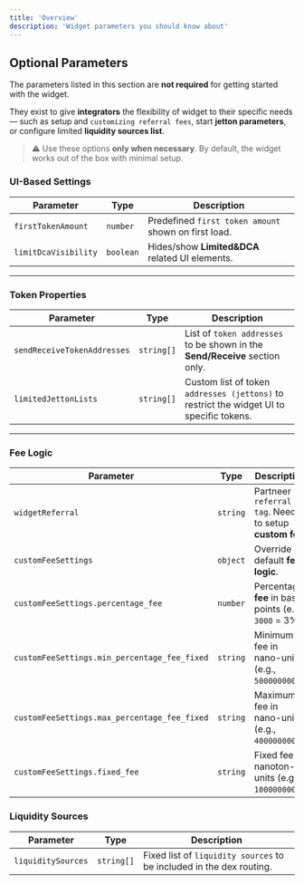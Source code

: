 ```yaml
---
title: 'Overview'
description: 'Widget parameters you should know about'
---
```


##  Optional Parameters

The parameters listed in this section are **not required** for getting started with the widget.

They exist to give **integrators** the flexibility of widget to their specific needs — such as setup and `customizing referral fees`, start **jetton parameters**, or configure limited **liquidity sources list**.

> ⚠️ Use these options **only when necessary**. By default, the widget works out of the box with minimal setup.

###  UI-Based Settings

| Parameter                    | Type      | Description |
|------------------------------|-----------|-------------|
| `firstTokenAmount`           | `number`  | Predefined `first token amount` shown on first load. |
| `limitDcaVisibility`         | `boolean` | Hides/show **Limited&DCA** related UI elements. |

---

###  Token Properties

| Parameter                        | Type        | Description |
|----------------------------------|-------------|-------------|
| `sendReceiveTokenAddresses`     | `string[]`  | List of `token addresses` to be shown in the **Send/Receive** section only. |
| `limitedJettonLists`            | `string[]`  | Custom list of token `addresses (jettons)` to restrict the widget UI to specific tokens. |

---

###  Fee Logic

| Parameter                              | Type      | Description |
|----------------------------------------|-----------|-------------|
| `widgetReferral`   | `string` | Partneer `referral tag`. Needs to setup **custom fee**. |
| `customFeeSettings`                    | `object`  | Override default **fee logic**. |
| `customFeeSettings.percentage_fee`     | `number`  | Percentage **fee** in basis points (e.g., `3000` = 3%). |
| `customFeeSettings.min_percentage_fee_fixed` | `string` | Minimum fee in nano-units (e.g., `500000000`). |
| `customFeeSettings.max_percentage_fee_fixed` | `string` | Maximum fee in nano-units (e.g., `4000000000`). |
| `customFeeSettings.fixed_fee` | `string` | Fixed fee in nanoton-units (e.g., `1000000000`). |

### Liquidity Sources

| Parameter                        | Type        | Description |
|----------------------------------|-------------|-------------|
| `liquiditySources`               | `string[]`  | Fixed list of `liquidity sources` to be included in the dex routing. |
